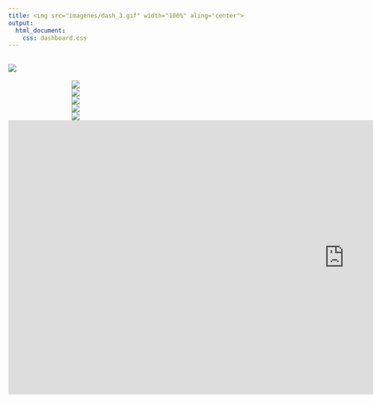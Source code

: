 ```yaml
---
title: <img src="imagenes/dash_3.gif" width="100%" aling="center">
output:
  html_document:
    css: dashboard.css
---
```


<style type = "text/css">

.imagenes{
background-color: rgb(51 55 57 / 0%);
padding: 0px;
margin:0px;
float:left;
width:269.8px;
text-align:center;
}
</style>

<style type = "text/css">
.main-container {
  max-width: 2020px;
  margin-left: auto;
  margin-right: auto;
</style>


## <a><img src="imagenes/encabezado.gif"></a>



<a href="https://dub01.online.tableau.com/t/darango94/views/Graficos_Edit/Rutas_conductures?:showVizHome=no&:embed=true" 
target="principal"><div class="imagenes"><img src="imagenes/p5.gif"></a></div>


<a href="https://dub01.online.tableau.com/t/darango94/views/RutasC/Rutas_Conductores?:showVizHome=no&:embed=true" target="principal"><div class="imagenes"><img src="imagenes/p4.gif"></a></div>

<a href="https://dub01.online.tableau.com/t/darango94/views/RutasC/Rutas_Matriculas?:showVizHome=no&:embed=true" target="principal"><div class="imagenes"><img src="imagenes/p3.gif"></a></div>

<a href="https://www.google.com/maps/d/embed?mid=1Ct-LnfCG1IoxOFgcoJVMsusRhF_eaJkQ"target="principal"><div class="imagenes"><img src="imagenes/goku.gif"></a></div>

<a href="https://dub01.online.tableau.com/t/darango94/views/Mapa_Rutas_Edit1/MapaRutasWemob?:showVizHome=no&:embed=true" target = "principal"><div class="imagenes"><img src="imagenes/mapita.gif"></a></div>



<iframe src="https://dub01.online.tableau.com/t/darango94/views/GraficosNormalizado/Global?:showVizHome=no&:embed=true"
name="principal" style="border:none;" width="1346.5" height="551" aling="center"></iframe>




